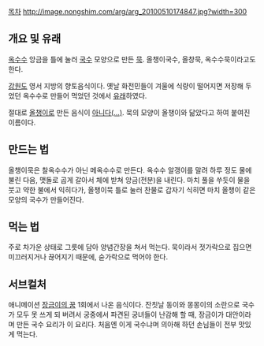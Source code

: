 [[목차]]
http://image.nongshim.com/arg/arg_20100510174847.jpg?width=300

== 개요 및 유래 ==
[[옥수수]] 앙금을 틀에 눌러 [[국수]] 모양으로 만든 [[묵]]. 올챙이국수, 올창묵, 옥수수묵이라고도 한다.

[[강원도]] 영서 지방의 향토음식이다. 옛날 화전민들이 겨울에 식량이 떨어지면 저장해 두었던 옥수수로 만들어 먹었던 것에서 [http://news.naver.com/main/read.nhn?mode=LSD&mid=sec&sid1=103&oid=047&aid=0001985468 유래]하였다.

절대로 [[올챙이]]로 만든 음식이 [http://news.naver.com/main/read.nhn?mode=LSD&mid=sec&sid1=103&oid=079&aid=0002383894 아니다(…)]. 묵의 모양이 올챙이와 닮았다고 하여 붙여진 이름이다.

== 만드는 법 ==
올챙이묵은 찰옥수수가 아닌 메옥수수로 만든다. 옥수수 알갱이를 말려 하루 정도 물에 불린 다음, 맷돌로 곱게 갈아서 체에 받쳐 앙금(전분)을 내린다. 마치 풀을 쑤듯이 물을 붓고 약한 불에서 익히다가, 올챙이묵 틀로 눌러 찬물로 갑자기 식히면 마치 올챙이 같은 모양의 국수가 만들어진다.

== 먹는 법 ==
주로 차가운 상태로 그릇에 담아 양념간장을 쳐서 먹는다. 묵이라서 젓가락으로 집으면 미끄러지거나 끊어지기 때문에, 숟가락으로 먹어야 한다.

== 서브컬처 ==
애니메이션 [[장금이의 꿈]] 1회에서 나온 음식이다. 잔칫날 동이와 몽몽이의 소란으로 국수가 모두 못 쓰게 되 버려서 궁중에서 파견된 궁녀들이 난감해 할 때, 장금이가 대안이라며 만든 국수 요리가 이 요리다. 처음엔 이게 국수냐며 의아해 하던 손님들이 전부 맛있게 먹는다.
